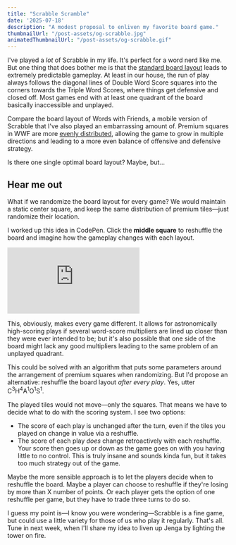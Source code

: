 ```yaml
---
title: "Scrabble Scramble"
date: '2025-07-18'
description: "A modest proposal to enliven my favorite board game."
thumbnailUrl: "/post-assets/og-scrabble.jpg"
animatedThumbnailUrl: "/post-assets/og-scrabble.gif"
---
```


I've played a *lot* of Scrabble in my life. It's perfect for a word nerd like me. But one thing that does bother me is that the <a href="https://commons.wikimedia.org/wiki/Category:Scrabble_boards#/media/File:Scrabble_board_-_English.svg" target="_blank">standard board layout</a> leads to extremely predictable gameplay. At least in our house, the run of play always follows the diagonal lines of Double Word Score squares into the corners towards the Triple Word Scores, where things get defensive and closed off. Most games end with at least one quadrant of the board basically inaccessible and unplayed.

Compare the board layout of Words with Friends, a mobile version of Scrabble that I've also played an embarrassing amount of. Premium squares in WWF are more <a href="https://www.bolsboardgames.com/2011/01/words-with-friends-board-and-tile.html" target="_blank">evenly distributed</a>, allowing the game to grow in multiple directions and leading to a more even balance of offensive and defensive strategy.

Is there one single optimal board layout? Maybe, but...

## Hear me out

What if we randomize the board layout for every game? We would maintain a static center square, and keep the same distribution of premium tiles—just randomize their location.

I worked up this idea in CodePen. Click the **middle square** to reshuffle the board and imagine how the gameplay changes with each layout.

<div className="my-6 lg:my-12 w-full h-[500px] sm:h-[700px] md:h-[800px]">
  <iframe
    className="w-full h-full"
    title="Scrabble Scramble"
    src="https://codepen.io/andrewmillen/full/vEYxOZG"
    frameBorder="no"
    loading="lazy"
    allowTransparency="true"
    allowFullScreen="true"
  ></iframe>
</div>

This, obviously, makes every game different. It allows for astronomically high-scoring plays if several word-score multipliers are lined up closer than they were ever intended to be; but it's also possible that one side of the board might lack any good multipliers leading to the same problem of an unplayed quadrant.

This could be solved with an algorithm that puts some parameters around the arrangement of premium squares when randomizing. But I'd propose an alternative:
reshuffle the board layout *after every play*. Yes, utter C<sup>3</sup>H<sup>4</sup>A<sup>1</sup>O<sup>1</sup>S<sup>1</sup>.

The played tiles would not move—only the squares. That means we have to decide what to do with the scoring system. I see two options:
* The score of each play is unchanged after the turn, even if the tiles you played on change in value via a reshuffle.
* The score of each play *does* change retroactively with each reshuffle. Your score then goes up or down as the game goes on with you having little to no control. This is truly insane and sounds kinda fun, but it takes too much strategy out of the game.

Maybe the more sensible approach is to let the players decide when to reshuffle the board. Maybe a player can choose to reshuffle if they're losing by more than X number of points. Or each player gets the option of one reshuffle per game, but they have to trade three turns to do so.

I guess my point is—I know you were wondering—Scrabble is a fine game, but could use a little variety for those of us who play it regularly. That's all. Tune in next week, when I'll share my idea to liven up Jenga by lighting the tower on fire.
